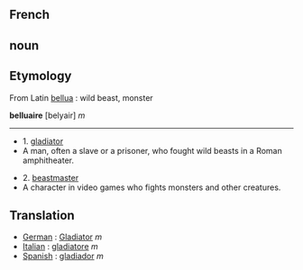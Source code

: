 ==French==

==noun==

==Etymology==
From Latin [[bellua]] : wild beast, monster


'''belluaire''' [belyair] ''m''

----

*1. [[gladiator]] 
*A man, often a slave or a prisoner, who fought wild beasts in a Roman amphitheater.


*2. [[beastmaster]]
*A character in video games who fights monsters and other creatures.


==Translation==

*[[German]] : [[Gladiator]] ''m''
*[[Italian]] : [[gladiatore]] ''m''
*[[Spanish]] : [[gladiador]] ''m''